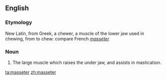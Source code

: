 ==English==

===Etymology===
New Latin, from Greek, a chewer, a muscle of the lower jaw used in chewing, from to chew: compare French ''[[masséter]]'' 

===Noun===
{{en-noun|masseters}}

# {{Anatomy}} The large muscle which raises the under jaw, and assists in mastication.

[[ta:masseter]]
[[zh:masseter]]